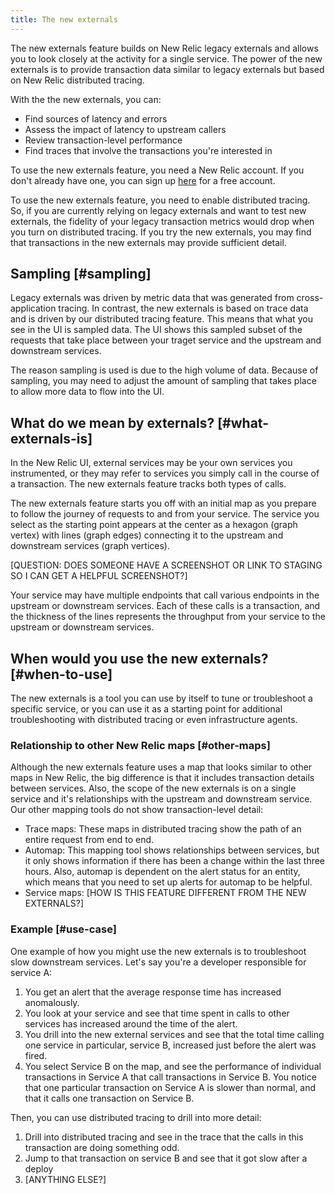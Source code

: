 ```yaml
---
title: The new externals
---
```

The new externals feature builds on New Relic legacy externals and allows you to look closely at the activity for a single service. The power of the new externals is to provide transaction data similar to legacy externals but based on New Relic distributed tracing. 

With the the new externals, you can:

* Find sources of latency and errors
* Assess the impact of latency to upstream callers
* Review transaction-level performance
* Find traces that involve the transactions you're interested in

To use the new externals feature, you need a New Relic account. If you don't already have one, you can sign up [here](https://newrelic.com/signup) for a free account.

<Callout variant="important">
  To use the new externals feature, you need to enable distributed tracing. So, if you are currently relying on legacy externals and want to test new externals, the fidelity of your legacy transaction metrics would drop when you turn on distributed tracing. If you try the  new externals, you may find that transactions in the new externals may provide sufficient detail.
</Callout>

## Sampling [#sampling]

Legacy externals was driven by metric data that was generated from cross-application tracing. In contrast, the new externals is based on trace data and is driven by our distributed tracing feature. This means that what you see in the UI is sampled data. The UI shows this sampled subset of the requests that take place between your traget service and the upstream and downstream services.

The reason sampling is used is due to the high volume of data. Because of sampling, you may need to adjust the amount of sampling that takes place to allow more data to flow into the UI. 

## What do we mean by externals? [#what-externals-is]

In the New Relic UI, external services may be your own services you instrumented, or they may refer to services you simply call in the course of a transaction. The new externals feature tracks both types of calls.

The new externals feature starts you off with an initial map as you prepare to follow the journey of requests to and from your service. The service you select as the starting point appears at the center as a hexagon (graph vertex) with lines (graph edges) connecting it to the upstream and downstream services (graph vertices).

[QUESTION: DOES SOMEONE HAVE A SCREENSHOT OR LINK TO STAGING SO I CAN GET A HELPFUL SCREENSHOT?]

Your service may have multiple endpoints that call various endpoints in the upstream or downstream services. Each of these calls is a transaction, and the thickness of the lines represents the throughput from your service to the upstream or downstream services. 

## When would you use the new externals? [#when-to-use]

The new externals is a tool you can use by itself to tune or troubleshoot a specific service, or you can use it as a starting point for additional troubleshooting with distributed tracing or even infrastructure agents. 

### Relationship to other New Relic maps [#other-maps]

Although the new externals feature uses a map that looks similar to other maps in New Relic, the big difference is that it includes transaction details between services. Also, the scope of the new externals is on a single service and it's relationships with the upstream and downstream service. Our other mapping tools do not show transaction-level detail:

  * Trace maps: These maps in distributed tracing show the path of an entire request from end to end.
  * Automap: This mapping tool shows relationships between services, but it only shows information if there has been a change within the last three hours. Also, automap is dependent on the alert status for an entity, which means that you need to set up alerts for automap to be helpful.
  * Service maps: [HOW IS THIS FEATURE DIFFERENT FROM THE NEW EXTERNALS?]

### Example [#use-case]

One example of how you might use the new externals is to troubleshoot slow downstream services. Let's say you're a developer responsible for service A:

1. You get an alert that the average response time has increased anomalously. 
2. You look at your service and see that time spent in calls to other services has increased around the time of the alert. 
3. You drill into the new external services and see that the total time calling one service in particular, service B, increased just before the alert was fired. 
4. You select Service B on the map, and see the performance of individual transactions in Service A that call transactions in Service B. You notice that one particular transaction on Service A is slower than normal, and that it calls one transaction on Service B.

Then, you can use distributed tracing to drill into more detail:

1. Drill into distributed tracing and see in the trace that the calls in this transaction are doing something odd.
2. Jump to that transaction on service B and see that it got slow after a deploy
3. [ANYTHING ELSE?]
